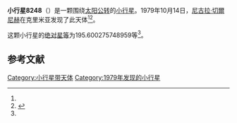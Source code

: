{{Infobox planet
| bgcolour = #FFFFC0
| name = 8248 Gurzuf
| symbol = 
| image = 
| caption = 
| discovery = yes
| discovery_ref = 
| discoverer = [[尼古拉·切爾尼赫|尼古拉·切爾尼赫]]
| discovery_site = [[克里米亚|克里米亚]] 
| discovered = 1979年10月14日
| designations = yes
| mp_name = 
| named_after = 
| alt_names = 1979 TV2/ 1958 VL / 1979 WX1 / 1993 TB1
| mp_category = [[主带小行星|主带小行星]]
| orbit_ref = <ref name="a">[http://ssd.jpl.nasa.gov/sbdb.cgi?sstr=8248 8248 Gurzuf] {{Wayback|url=http://ssd.jpl.nasa.gov/sbdb.cgi?sstr=8248 |date=20210809084028 }}，小行星數據庫瀏覽器（JPL Small-Body Database Browser）－[[美国国家航空航天局|美国国家航空航天局]]喷气推进实验室</ref>
| epoch = 2456400.5 (2013年4月18日更新)
| aphelion = {{convert|2.639321127482675|AU|km|3|abbr=on|lk=out}}
| perihelion = {{convert|1.981990836778845|AU|km|3|abbr=on}}
| semimajor = {{convert|2.31065598213076|AU|km|3|abbr=on}}
| eccentricity = 0.142238891
| period = 1282.925282 [[日|日]]<br />3.51[[儒略年|儒略年]]
| avg_speed = 
| inclination = 2.230100216840399
| asc_node = 194.5567650391536
| mean_anomaly = 
| arg_peri = 195.600275748959
| satellites = 
| physical_characteristics = yes
| dimensions = 
| mass = 
| density = 
| surface_grav = 
| escape_velocity = 
| sidereal_day = 
| axial_tilt = 
| pole_ecliptic_lat = 
| pole_ecliptic_lon = 
| albedo = 
| temperatures= 
| temp_name1 = 
| mean_temp_1 = 
| max_temp_1 = 
| temp_name2 = 
| max_temp_2 = 
| spectral_type = 
| abs_magnitude = 195.600275748959
}}

'''小行星8248'''（{{lang-en|8248 Gurzuf}}）是一颗围绕[[太阳|太阳]][[公转|公转]]的[[小行星|小行星]]。1979年10月14日，[[尼古拉·切爾尼赫|尼古拉·切爾尼赫]]在克里米亚发现了此天体<ref name="a" /><ref>{{cite news|title=小行星列表|url=http://cfa-www.harvard.edu/iau/lists/NumberedMPs.txt|accessdate=2013-07-08|newspaper=哈佛大学|archive-date=2008-05-17|archive-url=https://web.archive.org/web/20080517010638/http://cfa-www.harvard.edu/iau/lists/NumberedMPs.txt|dead-url=no}}</ref>。

这颗小行星的[[绝对星等|绝对星等]]为195.600275748959等<ref name="a" />。

==参考文献==
{{reflist}}
{{Minor Planet Number|[[小行星8247|小行星8247]]|[[小行星8249|小行星8249]]}}

{{小天体}}

[[Category:小行星带天体|Category:小行星带天体]]
[[Category:1979年发现的小行星|Category:1979年发现的小行星]]

{{asteroid-stub}}